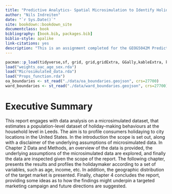 ```yaml
--- 
title: "Predictive Analytics- Spatial Microsimulation to Identify Holidaymaking Behaviours in Leeds"
author: "Nils Indreiten"
date: "`r Sys.Date()`"
site: bookdown::bookdown_site
documentclass: book
bibliography: [book.bib, packages.bib]
biblio-style: apalike
link-citations: yes
description: "This is an assignment completed for the GEOG5042M Predictive Analytics module, part of the MSc Consumer Analytics and Marketing Strategy, Jan 2021 - Jan 2022 cohort."
---
```

```r
pacman::p_load(tidyverse,sf, grid, grid,gridExtra, GGally,kableExtra, knitr)
load("weights_oac_age_sex.rda")
load("Microsimulated_data.rda")
load("Props_function.rda")
oa_boundaries <- st_read("./data/oa_boundaries.geojson", crs=27700)
ward_boundaries <- st_read("./data/ward_boundaries.geojson", crs=27700)
```
# Executive Summary

This report engages with data analysis on a microsimulated dataset, that estimates a population-level dataset of holiday-making behaviours at the household level in Leeds. The aim is to profile consumers holidaying to city locations in the United States. In the introduction the scope is set out, along with a disclaimer of the underlying assumptions of microsimulated data. In Chapter 2 Data and Methods, an overview of the data is provided, the underlying assumptions of the microsimulated data are explored, and finally the data are inspected given the scope of the report. The following chapter, presents the results and profiles the holidaymaker according to a set of variables, such as age, income, etc. In addition, the geographic distribution of the target market is presented. Finally, chapter 4 concludes the report, providing some ideas as to how the findings might underpin a targeted marketing campaign and future directions are suggested.
